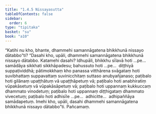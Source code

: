 ```yaml
---
title: "1.4.5 Nissayasutta"
tableOfContents: false
sidebar:
  order: 6
type: "tipitaka"
basket: "su"
book: "a10"
---
```



<DynamicBreadcrumb />

<Division number="35" book="a10" bookNo="17" page="313">

<Paragraph number="276" book="a10">
“Katihi nu kho, bhante, dhammehi samannāgatena bhikkhunā nissayo dātabbo”ti? “Dasahi kho, upāli, dhammehi samannāgatena bhikkhunā nissayo dātabbo. Katamehi dasahi? Idhupāli, bhikkhu sīlavā hoti …pe…  samādāya sikkhati sikkhāpadesu; bahussuto hoti …pe…  diṭṭhiyā suppaṭividdhā; pātimokkhaṃ kho panassa vitthārena svāgataṃ hoti suvibhattaṃ suppavattaṃ suvinicchitaṃ suttaso anubyañjanaso; paṭibalo hoti gilānaṃ upaṭṭhātuṃ vā upaṭṭhāpetuṃ vā; paṭibalo hoti anabhiratiṃ vūpakāsetuṃ vā vūpakāsāpetuṃ vā; paṭibalo hoti uppannaṃ kukkuccaṃ dhammato vinodetuṃ; paṭibalo hoti uppannaṃ diṭṭhigataṃ dhammato vivecetuṃ; paṭibalo hoti adhisīle …pe…  adhicitte…  adhipaññāya samādapetuṃ. Imehi kho, upāli, dasahi dhammehi samannāgatena bhikkhunā nissayo dātabbo”ti.

</Paragraph>
</Division>

<Paragraph number="277" type="center" book="a10">
Pañcamaṃ.
</Paragraph>